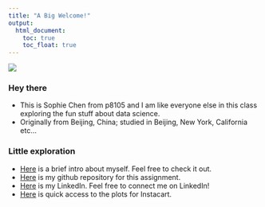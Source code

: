 ```yaml
---
title: "A Big Welcome!"
output: 
  html_document:
    toc: true
    toc_float: true
---
```


![](images/welcome.jpg)

### Hey there

* This is Sophie Chen from p8105 and I am like everyone else in this class exploring the fun stuff about data science.
* Originally from Beijing, China; studied in Beijing, New York, California etc...


### Little exploration

* [Here](about.html) is a brief intro about myself. Feel free to check it out.
* [Here](https://github.com/sophienim/jc5924.github.io) is my github repository for this assignment. 
* [Here](https://www.linkedin.com/in/sophie-chen-0065231b7/) is my LinkedIn. Feel free to connect me on LinkedIn! 
* [Here](dashboard.html) is quick access to the plots for Instacart.
